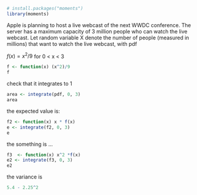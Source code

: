 
```r
# install.packages("moments")
library(moments)
```
Apple is planning to host a live webcast of the next WWDC conference.
The server has a maximum capacity of 3 million people who can watch the
live webcast. Let random variable X denote the number of people
(measured in millions) that want to watch the live webcast, with pdf

$f(x) = x^2/9$ for 0 < x < 3
```r
f <- function(x) (x^2)/9
f
```
check that it integrates to 1
```r
area <- integrate(pdf, 0, 3)
area
```
the expected value is:
```r
f2 <- function(x) x * f(x)
e <- integrate(f2, 0, 3)
e
```
the something is ...
```r
f3  <- function(x) x^2 *f(x)
e2 <- integrate(f3, 0, 3)
e2
```
the variance is
```r
5.4 - 2.25^2
```


